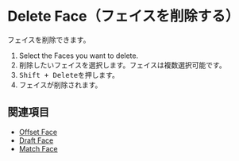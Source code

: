 
<Reference shortcut="Shift + Delete" command="Delete Face" button="" />

# Delete Face（フェイスを削除する）

フェイスを削除できます。

1. Select the Faces you want to delete.
1. 削除したいフェイスを選択します。フェイスは複数選択可能です。
2. <kbd>Shift + Delete</kbd>を押します。
3. フェイスが削除されます。

## 関連項目
- [Offset Face](./offset-face)
- [Draft Face](./draft-face)
- [Match Face](./match-face)